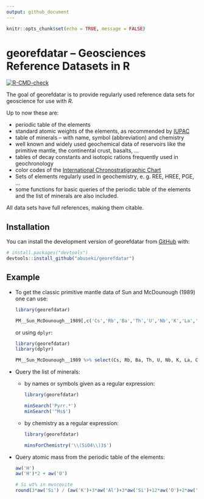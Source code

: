 ```yaml
---
output: github_document
---
```

```r
knitr::opts_chunk$set(echo = TRUE, message = FALSE)
```
# georefdatar -- Geosciences Reference Datasets in R


<!-- badges: start -->
[![R-CMD-check](https://github.com/abuseki/georefdatar/actions/workflows/R-CMD-check.yaml/badge.svg)](https://github.com/abuseki/georefdatar/actions/workflows/R-CMD-check.yaml)
<!-- badges: end -->

The goal of georefdatar is to provide regularly used reference data sets for
geoscience for use with _R_.  

Up to now these are:

* periodic table of the elements
* standard atomic weights of the elements, as recommended by [IUPAC](https://iupac.org)
* table of minerals -- with name, symbol (abbreviation) and chemistry
* well known and widely used geochemical data of reservoirs like the primitive
  mantle, the continental crust, basalts, ...
* tables of decay constants and isotopic rations frequently used in
  geochronology
* color codes of the [International Chronostratigraphic Chart](https://stratigraphy.org/chart)
* Sets of elements regularly used in geochemistry, e. g. REE, HREE, PGE, ... 
* some functions for basic queries of the periodic table of the elements and the
  list of minerals are also included.

All data sets have full references, making them citable.

## Installation

You can install the development version of georefdatar from [GitHub](https://github.com/) with:

``` r
# install.packages("devtools")
devtools::install_github("abuseki/georefdatar")
```

## Example

* To get the classic primitive mantle data of Sun and McDounough (1989) one can use:

  ```r
  library(georefdatar)
  
  PM__Sun_McDounough__1989[,c('Cs','Rb','Ba','Th','U','Nb','K','La','Ce','Pb','Pr','Sr','P','Nd','Zr','Sm','Eu','Ti','Dy','Y','Yb','Lu')]
  ```
  
  or using `dplyr`:
  ```r
  library(georefdatar)
  library(dplyr)
  
  PM__Sun_McDounough__1989 %>% select(Cs, Rb, Ba, Th, U, Nb, K, La, Ce, Pb, Pr, Sr, P, Nd, Zr, Sm, Eu, Ti, Dy, Y, Yb, Lu)
  ```
  
* Query the list of minerals:
  * by names or symbols given as a regular expression:
    ```r
    library(georefdatar)
    
    minSearch('Pyrr.*')
    minSearch('^Ms$')
    ```
  
  * by chemistry as a regular expression:
    ```r
    library(georefdatar)

    minsForChemistry('\\(SiO4\\)3$')
    ```

* Query atomic mass from the periodic table of the elements:
  ```r
  aw('H')
  aw('H')*2 + aw('O')

  # Si wt% in muscovite
  round(3*aw('Si') / (aw('K')+3*aw('Al')+3*aw('Si')+12*aw('O')+2*aw('H')) * 100, 2)
  ```
  

